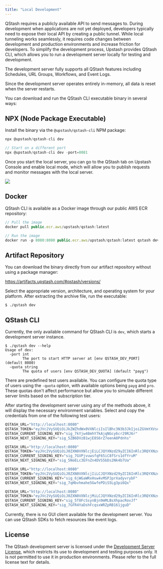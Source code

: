 ```yaml
---
title: "Local Development"
---
```


QStash requires a publicly available API to send messages to. 
During development when applications are not yet deployed, developers typically need to expose their local API by creating a public tunnel.
While local tunneling works seamlessly, it requires code changes between development and production environments and increase friction for developers.
To simplify the development process, Upstash provides QStash CLI, which allows you to run a development server locally for testing and development.

<Check>The development server fully supports all QStash features including Schedules, URL Groups, Workflows, and Event Logs.</Check>

<Note>Since the development server operates entirely in-memory, all data is reset when the server restarts.</Note>

You can download and run the QStash CLI executable binary in several ways:

## NPX (Node Package Executable)

Install the binary via the `@upstash/qstash-cli` NPM package:

```javascript
npx @upstash/qstash-cli dev

// Start on a different port
npx @upstash/qstash-cli dev -port=8081
```

Once you start the local server, you can go to the QStash tab on Upstash Console and enable local mode, which will allow you to publish requests and monitor messages with the local server.

<img src="/img/qstash/local-mode-qstash.png" />

## Docker

QStash CLI is available as a Docker image through our public AWS ECR repository:

```javascript
// Pull the image
docker pull public.ecr.aws/upstash/qstash:latest

// Run the image
docker run -p 8080:8080 public.ecr.aws/upstash/qstash:latest qstash dev
```

## Artifact Repository

You can download the binary directly from our artifact repository without using a package manager:

https://artifacts.upstash.com/#qstash/versions/

Select the appropriate version, architecture, and operating system for your platform.
After extracting the archive file, run the executable:

```
$ ./qstash dev
```

## QStash CLI

Currently, the only available command for QStash CLI is `dev`, which starts a development server instance.

```
$ ./qstash dev --help
Usage of dev:
  -port int
        The port to start HTTP server at [env QSTASH_DEV_PORT] (default 8080)
  -quota string
        The quota of users [env QSTASH_DEV_QUOTA] (default "payg")
```


There are predefined test users available. You can configure the quota type of users using the `-quota` option, with available options being `payg` and `pro`. 
These quotas don't affect performance but allow you to simulate different server limits based on the subscription tier.

After starting the development server using any of the methods above, it will display the necessary environment variables.
Select and copy the credentials from one of the following test users:

<CodeGroup>

```javascript User 1
QSTASH_URL="http://localhost:8080"
QSTASH_TOKEN="eyJVc2VySUQiOiJkZWZhdWx0VXNlciIsIlBhc3N3b3JkIjoiZGVmYXVsdFBhc3N3b3JkIn0="
QSTASH_CURRENT_SIGNING_KEY="sig_7kYjw48mhY7kAjqNGcy6cr29RJ6r"
QSTASH_NEXT_SIGNING_KEY="sig_5ZB6DVzB1wjE8S6rZ7eenA8Pdnhs"
```

```javascript User 2
QSTASH_URL="http://localhost:8080"
QSTASH_TOKEN="eyJVc2VySUQiOiJ0ZXN0VXNlcjEiLCJQYXNzd29yZCI6InRlc3RQYXNzd29yZCJ9"
QSTASH_CURRENT_SIGNING_KEY="sig_7GVPjvuwsfqF65iC8fSrs1dfYruM"
QSTASH_NEXT_SIGNING_KEY="sig_5NoELc3EFnZn4DVS5bDs2Nk4b7Ua"
```

```javascript User 3
QSTASH_URL="http://localhost:8080"
QSTASH_TOKEN="eyJVc2VySUQiOiJ0ZXN0VXNlcjIiLCJQYXNzd29yZCI6InRlc3RQYXNzd29yZCJ9"
QSTASH_CURRENT_SIGNING_KEY="sig_6jWGaWRxHsw4vMSPJprXadyvrybF"
QSTASH_NEXT_SIGNING_KEY="sig_7qHbvhmahe5GwfePDiS5Lg3pi6Qx"
```

```javascript User 4
QSTASH_URL="http://localhost:8080"
QSTASH_TOKEN="eyJVc2VySUQiOiJ0ZXN0VXNlcjMiLCJQYXNzd29yZCI6InRlc3RQYXNzd29yZCJ9"
QSTASH_CURRENT_SIGNING_KEY="sig_5T8FcSsynBjn9mMLBsXhpacRovJf"
QSTASH_NEXT_SIGNING_KEY="sig_7GFR4YaDshFcqsxWRZpRB161jguD"
```

</CodeGroup>

<Info>Currently, there is no GUI client available for the development server. You can use QStash SDKs to fetch resources like event logs.</Info>

## License

The QStash development server is licensed under the [Development Server License](/qstash/misc/license), which restricts its use to development and testing purposes only.
It is not permitted to use it in production environments. Please refer to the full license text for details.
